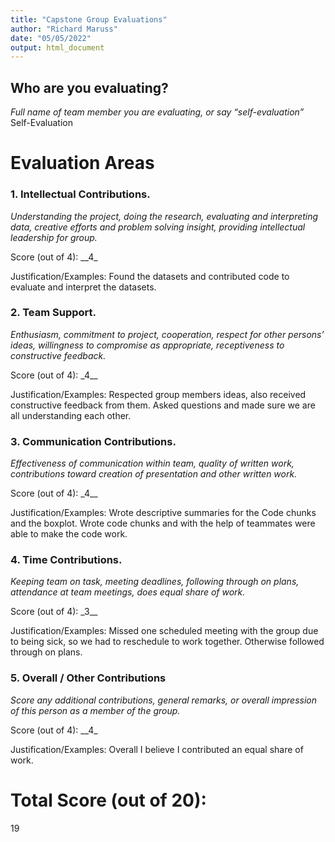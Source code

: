 ```yaml
---
title: "Capstone Group Evaluations"
author: "Richard Maruss"
date: "05/05/2022"
output: html_document
---
```



## Who are you evaluating?

*Full name of team member you are evaluating, or say "self-evaluation"*
Self-Evaluation




# Evaluation Areas

### 1. Intellectual Contributions.

*Understanding the project, doing the research, evaluating and interpreting data, creative efforts and problem solving insight, providing intellectual leadership for group.* 

Score (out of 4): __4_

Justification/Examples: Found the datasets and contributed code to evaluate and interpret the datasets.




### 2. Team Support.

*Enthusiasm, commitment to project, cooperation, respect for other persons’ ideas, willingness to compromise as appropriate, receptiveness to constructive feedback.* 

Score (out of 4): _4__

Justification/Examples: Respected group members ideas, also received constructive feedback from them. Asked questions and made sure we are all understanding each other.




### 3. Communication Contributions. 

*Effectiveness of communication within team, quality of written work, contributions toward creation of presentation and other written work.* 

Score (out of 4): _4__

Justification/Examples: Wrote descriptive summaries for the Code chunks and the boxplot. Wrote code chunks and with the help of teammates were able to make the code work.




### 4. Time Contributions.

*Keeping team on task, meeting deadlines, following through on plans, attendance at team meetings, does equal share of work.* 

Score (out of 4): _3__

Justification/Examples: Missed one scheduled meeting with the group due to being sick, so we had to reschedule to work together. Otherwise followed through on plans.





### 5. Overall / Other Contributions

*Score any additional contributions, general remarks, or overall impression of this person as a member of the group.*


Score (out of 4): __4_

Justification/Examples: Overall I believe I contributed an equal share of work.





# Total Score (out of 20): 

19




